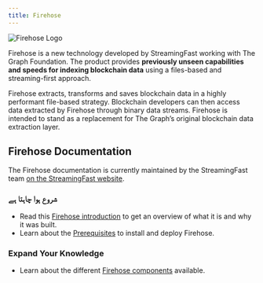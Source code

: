 ```yaml
---
title: Firehose
---
```


![Firehose Logo](/img/firehose-logo.png)

Firehose is a new technology developed by StreamingFast working with The Graph Foundation. The product provides **previously unseen capabilities and speeds for indexing blockchain data** using a files-based and streaming-first approach.

Firehose extracts, transforms and saves blockchain data in a highly performant file-based strategy. Blockchain developers can then access data extracted by Firehose through binary data streams. Firehose is intended to stand as a replacement for The Graph’s original blockchain data extraction layer.

## Firehose Documentation

The Firehose documentation is currently maintained by the StreamingFast team [on the StreamingFast website](https://firehose.streamingfast.io/).

### شروع ہوا چاہتا ہے

- Read this [Firehose introduction](https://firehose.streamingfast.io/introduction/firehose-overview) to get an overview of what it is and why it was built.
- Learn about the [Prerequisites](https://firehose.streamingfast.io/introduction/prerequisites) to install and deploy Firehose.

### Expand Your Knowledge

- Learn about the different [Firehose components](https://firehose.streamingfast.io/architecture/components) available.
